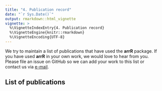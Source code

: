 ```yaml
---
title: "4. Publication record"
date: "`r Sys.Date()`"
output: rmarkdown::html_vignette
vignette: >
  %\VignetteIndexEntry{4. Publication record}
  %\VignetteEngine{knitr::rmarkdown}
  %\VignetteEncoding{UTF-8}
---
```


We try to maintain a list of publications that have used the **arrR** package. If you have used **arrR** in your own work, we would love to hear from you. Please file an issue on GitHub so we can add your work to this list or contact us via [e-mail](mailto:mhessel@umich.edu). 

## List of publications

